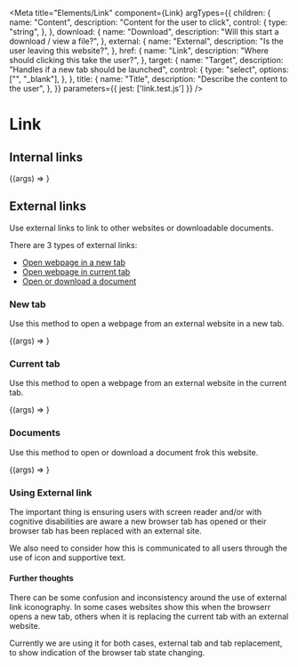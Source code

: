 
<Meta
    title="Elements/Link"
    component={Link}
    argTypes={{
        children: {
            name: "Content",
            description: "Content for the user to click",
            control: {
                type: "string",
            },
        },
        download: {
            name: "Download",
            description: "Will this start a download / view a file?",
        },
        external: {
            name: "External",
            description: "Is the user leaving this website?",
        },
        href: {
            name: "Link",
            description: "Where should clicking this take the user?",
        },
        target: {
            name: "Target",
            description: "Handles if a new tab should be launched",
            control: {
                type: "select",
                options: ["", "_blank"],
            },
        },
        title: {
            name: "Title",
            description: "Describe the content to the user",
        },
    }}
    parameters={{
        jest: ['link.test.js']
    }}
/>

# Link

<ArgsTable of={Link} />

## Internal links

<Canvas>
    <Story
        name="Internal link"
        args={{
            children: "Internal link",
            download: false,
            external: false,
            href: "/",
            target: "",
            title: "An internal link",
        }}
    >
        {(args) => <Link {...args} />}
    </Story>
</Canvas>

## External links

Use external links to link to other websites or downloadable documents.

There are 3 types of external links:

-   [Open webpage in a new tab](#new-tab)
-   [Open webpage in current tab](#current-tab)
-   [Open or download a document](#documents)

### New tab

Use this method to open a webpage from an external website in a new tab.

<Canvas>
    <Story
        name="External link/New tab"
        args={{
            children: "A new tab",
            download: false,
            external: true,
            href: "/",
            target: "_blank",
            title: "An External link",
        }}
    >
        {(args) => <Link {...args} />}
    </Story>
</Canvas>

### Current tab

Use this method to open a webpage from an external website in the current tab.

<Canvas>
    <Story
        name="External link/Same tab"
        args={{
            children: "Same tab",
            download: false,
            external: true,
            href: "/",
            target: "",
            title: "An External link",
        }}
    >
        {(args) => <Link {...args} />}
    </Story>
</Canvas>

### Documents

Use this method to open or download a document frok this website.

<Canvas>
    <Story
        name="External link/Download"
        args={{
            children: "Download",
            download: true,
            external: true,
            href: "/",
            target: "",
            title: "An External link",
        }}
    >
        {(args) => <Link {...args} />}
    </Story>
</Canvas>

### Using External link

The important thing is ensuring users with screen reader and/or with cognitive disabilities are aware a new browser tab has opened or their browser tab has been replaced with an external site.

We also need to consider how this is communicated to all users through the use of icon and supportive text.

#### Further thoughts

There can be some confusion and inconsistency around the use of external link iconography. In some cases websites show this when the browserr opens a new tab, others when it is replacing the current tab with an external website.

Currently we are using it for both cases, external tab and tab replacement, to show indication of the browser tab state changing.

